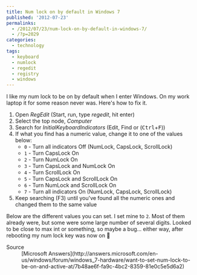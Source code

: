 ---
title: Num lock on by default in Windows 7
published: '2012-07-23'
permalinks:
  - /2012/07/23/num-lock-on-by-default-in-windows-7/
  - /?p=2029
categories:
  - technology
tags:
  - keyboard
  - numlock
  - regedit
  - registry
  - windows
---

I like my num lock to be on by default when I enter Windows. On my work laptop it for some reason never was. Here's how to fix it.

1. Open _RegEdit_ (Start, run, type _regedit_, hit enter)
1. Select the top node, _Computer_
1. Search for _InitialKeyboardIndicators_ (Edit, Find or (<kbd>Ctrl</kbd>+<kbd>F</kbd>))
1. If what you find has a numeric value, change it to one of the values below:
   - `0` - Turn all indicators Off (NumLock, CapsLock, ScrollLock)
   - `1` - Turn CapsLock On
   - `2` - Turn NumLock On
   - `3` - Turn CapsLock and NumLock On
   - `4` - Turn ScrollLock On
   - `5` - Turn CapsLock and ScrollLock On
   - `6` - Turn NumLock and ScrollLock On
   - `7` - Turn all indicators On (NumLock, CapsLock, ScrollLock)
1. Keep searching (F3) until you've found all the numeric ones and changed them to the same value

Below are the different values you can set. I set mine to `2`. Most of them already were, but some were some large number of several digits. Looked to be close to max int or something, so maybe a bug... either way, after rebooting my num lock key was now on 🙂

<Note>
  <dl>
    <dt>Source</dt>
    <dd>
      [Microsoft
      Answers](http://answers.microsoft.com/en-us/windows/forum/windows_7-hardware/want-to-set-num-lock-to-be-on-and-active-at/7b48ae6f-fa9c-4bc2-8359-81e0c5e5d6a2)
    </dd>
  </dl>
</Note>
